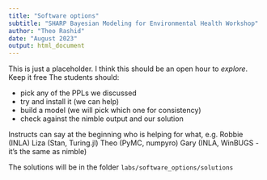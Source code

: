 ```yaml
---
title: "Software options"
subtitle: "SHARP Bayesian Modeling for Environmental Health Workshop"
author: "Theo Rashid"
date: "August 2023"
output: html_document
---
```


This is just a placeholder.
I think this should be an open hour to *explore*.
Keep it free
The students should:

- pick any of the PPLs we discussed
- try and install it (we can help)
- build a model (we will pick which one for consistency)
- check against the nimble output and our solution

Instructs can say at the beginning who is helping for what, e.g.
Robbie (INLA)
Liza (Stan, Turing.jl)
Theo (PyMC, numpyro)
Gary (INLA, WinBUGS - it's the same as nimble)

The solutions will be in the folder `labs/software_options/solutions`
